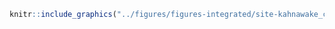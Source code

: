 <!-- #### Sites d’intérêt - Kahnawake - Chasse {-} -->


<!-- -------------------------------------------------- -->

```r
knitr::include_graphics("../figures/figures-integrated/site-kahnawake_chasse.png")
```

<br>
